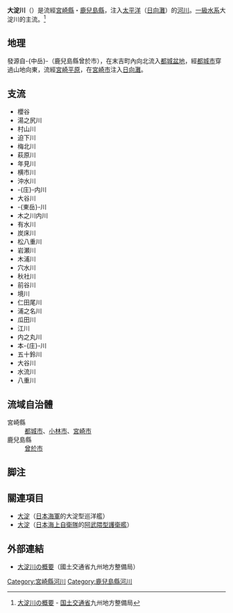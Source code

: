 {{Infobox 日本河川
|名稱=大淀川
|平假名=おおよどがわ
|拼音=Ōyodogawa
|長度=107
|標高=
|流量=105.86
|流域面積=2,230
|水源=-{中岳}-（鹿兒島縣）
|注入=[[日向灘|日向灘]]（宮崎縣）
|流經=[[宮崎縣|宮崎縣]]・[[鹿兒島縣|鹿兒島縣]]
|圖像=[[File:Ooyodogawa_River.jpg|300px]]<br>大淀川（宮崎市內）
}}
'''大淀川'''（{{jpn|j=大淀川|hg=おおよどがわ|rm=Ōyodogawa|f=y}}）是流經[[宮崎縣|宮崎縣]]・[[鹿兒島縣|鹿兒島縣]]，注入[[太平洋|太平洋]]（[[日向灘|日向灘]]）的[[河川|河川]]。[[一級水系|一級水系]]大淀川的主流。<ref>[http://www.qsr.mlit.go.jp/n-kawa/r_oyodo/index.html 大淀川の概要] {{Wayback|url=http://www.qsr.mlit.go.jp/n-kawa/r_oyodo/index.html |date=20190726221843 }} - [[国土交通省|国土交通省]]九州地方整備局</ref>

== 地理 ==
發源自-{中岳}-（鹿兒島縣曾於市），在末吉町內向北流入[[都城盆地|都城盆地]]，經[[都城市|都城市]]穿過山地向東，流經[[宮崎平原|宮崎平原]]，在[[宮崎市|宮崎市]]注入[[日向灘|日向灘]]。

== 支流 ==
*櫻谷
*湯之尻川
*村山川
*迫下川
*梅北川
*萩原川
*年見川
*横市川
*沖水川
*-{庄}-内川
*大谷川
*-{東岳}-川
*木之川内川
*有水川
*炭床川
*松八重川
*岩瀬川
*木浦川
*穴水川
*秋社川
*前谷川
*境川
*仁田尾川
*浦之名川
*瓜田川
*江川
*内之丸川
*本-{庄}-川
*五十鈴川
*大谷川
*水流川
*八重川

== 流域自治體 ==
;宮崎縣
:[[都城市|都城市]]、[[小林市|小林市]]、[[宮崎市|宮崎市]]
;鹿兒島縣
:[[曾於市|曾於市]]

== 脚注 ==
{{reflist}}

== 關連項目 ==
*[[大淀號輕巡洋艦|大淀]]（[[大日本帝國海軍|日本海軍]]的大淀型巡洋艦）
*[[大淀號護衛艦|大淀]]（[[日本|日本]][[海上自衛隊|海上自衛隊]]的[[阿武隈级护卫舰|阿武隈型護衛艦]]）

== 外部連結 ==
{{commonscat|Oyodo River}}
*[http://www.qsr.mlit.go.jp/n-kawa/r_oyodo/index.html 大淀川の概要]{{Wayback|url=http://www.qsr.mlit.go.jp/n-kawa/r_oyodo/index.html |date=20190726221843 }}（國土交通省九州地方整備局）

{{日本一級水系的河川}}
{{Authority control}}

[[Category:宮崎縣河川|Category:宮崎縣河川]]
[[Category:鹿兒島縣河川|Category:鹿兒島縣河川]]